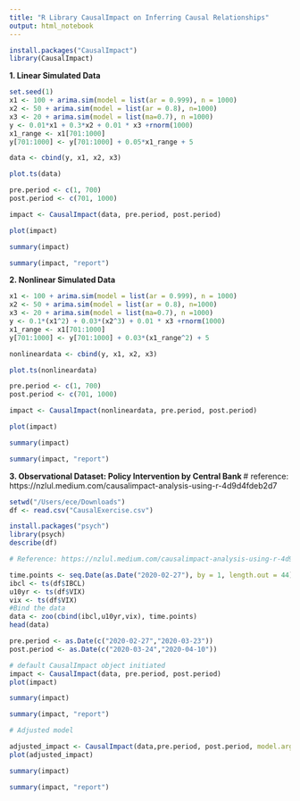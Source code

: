 ```yaml
---
title: "R Library CausalImpact on Inferring Causal Relationships"
output: html_notebook
---
```


 

```r
install.packages("CausalImpact")
library(CausalImpact)
```


**1. Linear Simulated Data**

```r
set.seed(1)
x1 <- 100 + arima.sim(model = list(ar = 0.999), n = 1000)
x2 <- 50 + arima.sim(model = list(ar = 0.8), n=1000) 
x3 <- 20 + arima.sim(model = list(ma=0.7), n =1000)
y <- 0.01*x1 + 0.3*x2 + 0.01 * x3 +rnorm(1000)
x1_range <- x1[701:1000]
y[701:1000] <- y[701:1000] + 0.05*x1_range + 5
```
```r
data <- cbind(y, x1, x2, x3)
```

```r
plot.ts(data)


```
```r
pre.period <- c(1, 700)
post.period <- c(701, 1000)
```

```r
impact <- CausalImpact(data, pre.period, post.period)

```

```r
plot(impact)
```

```r
summary(impact)

```


```r
summary(impact, "report")

```

**2. Nonlinear Simulated Data**
```r
x1 <- 100 + arima.sim(model = list(ar = 0.999), n = 1000)
x2 <- 50 + arima.sim(model = list(ar = 0.8), n=1000) 
x3 <- 20 + arima.sim(model = list(ma=0.7), n =1000)
y <- 0.1*(x1^2) + 0.03*(x2^3) + 0.01 * x3 +rnorm(1000)
x1_range <- x1[701:1000]
y[701:1000] <- y[701:1000] + 0.03*(x1_range^2) + 5
```
```r
nonlineardata <- cbind(y, x1, x2, x3)
```
```r
plot.ts(nonlineardata)

```
```r
pre.period <- c(1, 700)
post.period <- c(701, 1000)
```


```r
impact <- CausalImpact(nonlineardata, pre.period, post.period)

```
```r
plot(impact)
```
```r
summary(impact)
```

```r
summary(impact, "report")
```


**3. Observational Dataset: Policy Intervention by Central Bank **
# reference: https://nzlul.medium.com/causalimpact-analysis-using-r-4d9d4fdeb2d7
```r
setwd("/Users/ece/Downloads")
df <- read.csv("CausalExercise.csv")
```




```r
install.packages("psych")
library(psych)
describe(df)
```


```r
# Reference: https://nzlul.medium.com/causalimpact-analysis-using-r-4d9d4fdeb2d7

time.points <- seq.Date(as.Date("2020-02-27"), by = 1, length.out = 44)
ibcl <- ts(df$IBCL)
u10yr <- ts(df$VIX)
vix <- ts(df$VIX)
#Bind the data
data <- zoo(cbind(ibcl,u10yr,vix), time.points)
head(data)
```


```r
pre.period <- as.Date(c("2020-02-27","2020-03-23"))
post.period <- as.Date(c("2020-03-24","2020-04-10"))
```

```r
# default CausalImpact object initiated
impact <- CausalImpact(data, pre.period, post.period)
plot(impact)
```

```r
summary(impact)

```
```r
summary(impact, "report")

```

```r
# Adjusted model

adjusted_impact <- CausalImpact(data,pre.period, post.period, model.args = list(niter = 5000, nseasons = 7, season.duration = 1, dynamic.regression=TRUE, prior.level.sd=0.1))
plot(adjusted_impact)
```

```r
summary(impact)

```


```r
summary(impact, "report")
```









